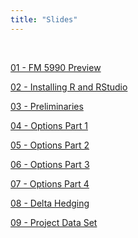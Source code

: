```yaml
---
title: "Slides"
---
```


&nbsp;


[01 - FM 5990 Preview](slides/slides_01_fm_5990_preview.pdf)

[02 - Installing R and RStudio](slides/slides_02_installing_r_and_rstudio.pdf)

[03 - Preliminaries](slides/slides_03_preliminaries.pdf)

[04 - Options Part 1](slides/slides_04_options_1.pdf)

[05 - Options Part 2](slides/slides_05_options_2.pdf)

[06 - Options Part 3](slides/slides_06_options_3.pdf)

[07 - Options Part 4](slides/slides_07_options_4.pdf)

[08 - Delta Hedging](slides/slides_08_delta_hedging.pdf)

[09 - Project Data Set](slides/slides_09_fall_2018_data_set.pdf)


